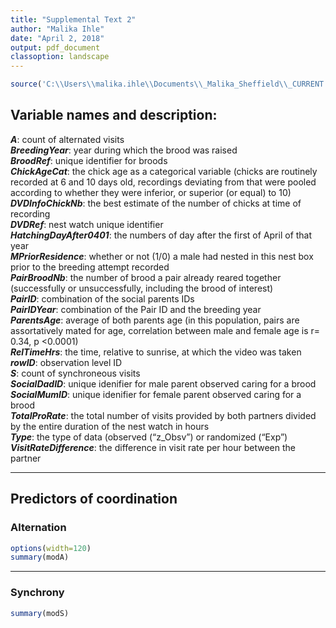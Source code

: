 ```yaml
---
title: "Supplemental Text 2"
author: "Malika Ihle"
date: "April 2, 2018"
output: pdf_document
classoption: landscape
---
```


```r
source('C:\\Users\\malika.ihle\\Documents\\_Malika_Sheffield\\_CURRENT BACKUP\\stats&data_extraction\\_ProvisioningDataCombination\\Coordination_DataAnalyses.R')
```



## Variable names and description:
**_A_**: count of alternated visits  
**_BreedingYear_**: year during which the brood was raised  
**_BroodRef_**: unique identifier for broods  
**_ChickAgeCat_**: the chick age as a categorical variable (chicks are routinely recorded at 6 and 10 days old, recordings deviating from that were pooled according to whether they were inferior, or superior (or equal) to 10)  
**_DVDInfoChickNb_**: the best estimate of the number of chicks at time of recording  
**_DVDRef_**: nest watch unique identifier  
**_HatchingDayAfter0401_**: the numbers of day after the first of April of that year  
**_MPriorResidence_**: whether or not (1/0) a male had nested in this nest box prior to the breeding attempt recorded  
**_PairBroodNb_**: the number of brood a pair already reared together (successfully or unsuccessfully, including the brood of interest)  
**_PairID_**: combination of the social parents IDs  
**_PairIDYear_**: combination of the Pair ID and the breeding year  
**_ParentsAge_**: average of both parents age (in this population, pairs are assortatively mated for age, correlation between male and female age is r= 0.34, p <0.0001)   
**_RelTimeHrs_**: the time, relative to sunrise, at which the video was taken  
**_rowID_**: observation level ID  
**_S_**: count of synchroneous visits  
**_SocialDadID_**: unique idenifier for male parent observed caring for a brood  
**_SocialMumID_**: unique idenifier for female parent observed caring for a brood  
**_TotalProRate_**: the total number of visits provided by both partners divided by the entire duration of the nest watch in hours   
**_Type_**: the type of data (observed ("z_Obsv") or randomized ("Exp")  
**_VisitRateDifference_**: the difference in visit rate per hour between the partner  

*****
## Predictors of coordination

### Alternation

```r
options(width=120)
summary(modA)
```
*****


### Synchrony

```r
summary(modS)
```


